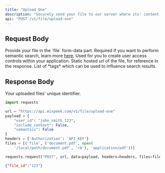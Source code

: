 ```yaml
---
title: "Upload One"
description: "Securely send your file to our server where its' content is extracted, indexed and searchable via /search."
api: "POST /v1/file/upload-one"
---
```


## Request Body

<ParamField body="file" type="file" required>
    Provide your file in the `file` form-data part.
</ParamField>

<ParamField body="semantics" type="boolean" default="false">
    Required if you want to perform semantic search, learn more <a href="#">here</a>.
</ParamField>

<ParamField body="user_id" type="string">
    Used for you to create user access controls within your application.
</ParamField>

<ParamField body="static_file_path" type="array">
    Static hosted url of the file, for reference in the response.
</ParamField>

<ParamField body="tags" type="array">
    List of *tags* which can be used to influence search results.
</ParamField>

## Response Body

<ParamField body="file_id" type="string">
    Your uploaded files' unique identifier.
</ParamField>

<RequestExample>

```python Python
import requests

url = "https://api.mixpeek.com/v1/file/upload-one"
payload = {
    "user_id": "john_smith_123",
    "include_context": False,
    "semantics": False
}
headers = {'Authorization': 'API_KEY'}
files = [('file', ('document.pdf', open(
    '/local/path/document.pdf', 'rb'), 'application/pdf'))]

requests.request("POST", url, data=payload, headers=headers, files=files)
```

</RequestExample>

<ResponseExample>

```json Response
{"file_id":"123"}
```

</ResponseExample>
